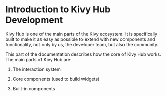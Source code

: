 # Introduction to Kivy Hub Development

Kivy Hub is one of the main parts of the Kivy ecosystem. It is specifically built to make it as easy as possible to extend with new components and functionality, not only by us, the developer team, but also the community.

This part of the documentation describes how the core of Kivy Hub works. The main parts of Kivy Hub are:

1. The interaction system

2. Core components (used to build widgets)

3. Built-in components